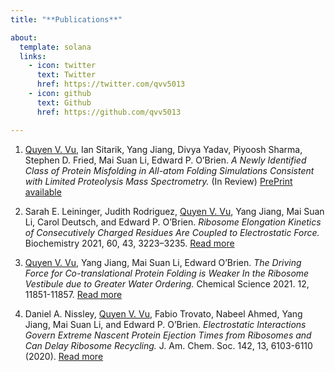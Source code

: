 ```yaml
---
title: "**Publications**"

about:
  template: solana
  links:
    - icon: twitter
      text: Twitter
      href: https://twitter.com/qvv5013
    - icon: github
      text: Github
      href: https://github.com/qvv5013

---
```

<div style="text-align: left">
1) <u>Quyen V. Vu</u>, Ian Sitarik,  Yang Jiang, Divya Yadav, Piyoosh Sharma,  Stephen D. Fried, Mai Suan Li, Edward P. O’Brien.
*A Newly Identified Class of Protein Misfolding in All-atom Folding Simulations Consistent with Limited Proteolysis Mass Spectrometry.*
(In Review) [PrePrint available](https://www.biorxiv.org/content/10.1101/2022.07.19.500586v2)

1) Sarah E. Leininger, Judith Rodriguez, <u>Quyen V. Vu</u>, Yang Jiang, Mai Suan Li, Carol Deutsch, and Edward P. O’Brien. 
*Ribosome Elongation Kinetics of Consecutively Charged Residues Are Coupled to Electrostatic Force.*
Biochemistry 2021, 60, 43, 3223–3235. [Read more](https://pubs.acs.org/doi/10.1021/acs.biochem.1c00507)

1) <u>Quyen V. Vu</u>, Yang Jiang, Mai Suan Li, Edward O'Brien. 
*The Driving Force for Co-translational Protein Folding is Weaker In the Ribosome Vestibule due to Greater Water Ordering.*
Chemical Science 2021. 12, 11851-11857. [Read more](https://pubs.rsc.org/en/content/articlelanding/2021/sc/d1sc01008e)

1) Daniel A. Nissley, <u>Quyen V. Vu</u>, Fabio Trovato, Nabeel Ahmed, Yang Jiang, Mai Suan Li, and Edward P. O’Brien. 
*Electrostatic Interactions Govern Extreme Nascent Protein Ejection Times from Ribosomes and Can Delay Ribosome Recycling.*
J. Am. Chem. Soc. 142, 13, 6103-6110 (2020). [Read more](https://pubs.acs.org/doi/10.1021/jacs.9b12264)
 </div>